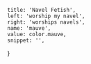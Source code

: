 
	title: 'Navel Fetish',
	left: 'worship my navel',
	right: 'worships navels',
	name: 'mauve',
	value: color.mauve,
	snippet: '',
}
